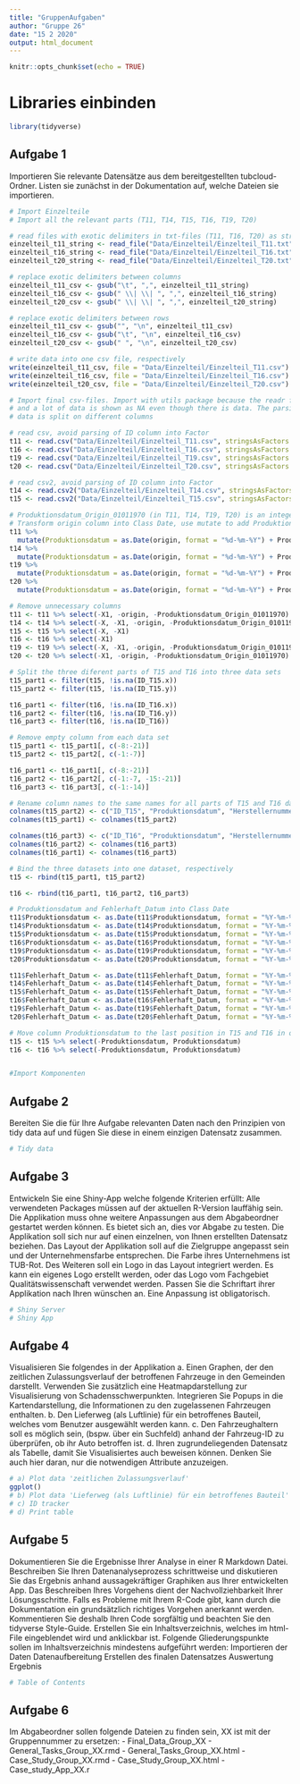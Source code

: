 ```yaml
---
title: "GruppenAufgaben"
author: "Gruppe 26"
date: "15 2 2020"
output: html_document
---
```


```r
knitr::opts_chunk$set(echo = TRUE)
```


# Libraries einbinden

```r
library(tidyverse)
```



## Aufgabe 1

Importieren Sie relevante Datensätze aus dem bereitgestellten tubcloud-Ordner. Listen sie zunächst in der Dokumentation auf, welche Dateien sie importieren.

```r
# Import Einzelteile
# Import all the relevant parts (T11, T14, T15, T16, T19, T20)

# read files with exotic delimiters in txt-files (T11, T16, T20) as string (for better performance)
einzelteil_t11_string <- read_file("Data/Einzelteil/Einzelteil_T11.txt")
einzelteil_t16_string <- read_file("Data/Einzelteil/Einzelteil_T16.txt")
einzelteil_t20_string <- read_file("Data/Einzelteil/Einzelteil_T20.txt")

# replace exotic delimiters between columns
einzelteil_t11_csv <- gsub("\t", ",", einzelteil_t11_string)
einzelteil_t16_csv <- gsub(" \\| \\| ", ",", einzelteil_t16_string)
einzelteil_t20_csv <- gsub(" \\| \\| ", ",", einzelteil_t20_string)

# replace exotic delimiters between rows
einzelteil_t11_csv <- gsub("", "\n", einzelteil_t11_csv)
einzelteil_t16_csv <- gsub("\t", "\n", einzelteil_t16_csv)
einzelteil_t20_csv <- gsub(" ", "\n", einzelteil_t20_csv)

# write data into one csv file, respectively
write(einzelteil_t11_csv, file = "Data/Einzelteil/Einzelteil_T11.csv")
write(einzelteil_t16_csv, file = "Data/Einzelteil/Einzelteil_T16.csv")
write(einzelteil_t20_csv, file = "Data/Einzelteil/Einzelteil_T20.csv")

# Import final csv-files. Import with utils package because the readr functions return parsing errors 
# and a lot of data is shown as NA even though there is data. The parsing error happens because the 
# data is split on different columns

# read csv, avoid parsing of ID column into Factor
t11 <- read.csv("Data/Einzelteil/Einzelteil_T11.csv", stringsAsFactors = FALSE)
t16 <- read.csv("Data/Einzelteil/Einzelteil_T16.csv", stringsAsFactors = FALSE)
t19 <- read.csv("Data/Einzelteil/Einzelteil_T19.csv", stringsAsFactors = FALSE)
t20 <- read.csv("Data/Einzelteil/Einzelteil_T20.csv", stringsAsFactors = FALSE)

# read csv2, avoid parsing of ID column into Factor
t14 <- read.csv2("Data/Einzelteil/Einzelteil_T14.csv", stringsAsFactors = FALSE)
t15 <- read.csv2("Data/Einzelteil/Einzelteil_T15.csv", stringsAsFactors = FALSE)

# Produktionsdatum_Origin_01011970 (in T11, T14, T19, T20) is an integer representing days since origin date
# Transform origin column into Class Date, use mutate to add Produktionsdatum_Origin_01011970 values to origin values
t11 %>% 
  mutate(Produktionsdatum = as.Date(origin, format = "%d-%m-%Y") + Produktionsdatum_Origin_01011970)
t14 %>% 
  mutate(Produktionsdatum = as.Date(origin, format = "%d-%m-%Y") + Produktionsdatum_Origin_01011970)
t19 %>% 
  mutate(Produktionsdatum = as.Date(origin, format = "%d-%m-%Y") + Produktionsdatum_Origin_01011970)
t20 %>% 
  mutate(Produktionsdatum = as.Date(origin, format = "%d-%m-%Y") + Produktionsdatum_Origin_01011970)

# Remove unnecessary columns
t11 <- t11 %>% select(-X1, -origin, -Produktionsdatum_Origin_01011970)
t14 <- t14 %>% select(-X, -X1, -origin, -Produktionsdatum_Origin_01011970)
t15 <- t15 %>% select(-X, -X1)
t16 <- t16 %>% select(-X1)
t19 <- t19 %>% select(-X, -X1, -origin, -Produktionsdatum_Origin_01011970)
t20 <- t20 %>% select(-X1, -origin, -Produktionsdatum_Origin_01011970)

# Split the three diferent parts of T15 and T16 into three data sets
t15_part1 <- filter(t15, !is.na(ID_T15.x)) 
t15_part2 <- filter(t15, !is.na(ID_T15.y))

t16_part1 <- filter(t16, !is.na(ID_T16.x)) 
t16_part2 <- filter(t16, !is.na(ID_T16.y))
t16_part3 <- filter(t16, !is.na(ID_T16))

# Remove empty column from each data set 
t15_part1 <- t15_part1[, c(-8:-21)] 
t15_part2 <- t15_part2[, c(-1:-7)]

t16_part1 <- t16_part1[, c(-8:-21)] 
t16_part2 <- t16_part2[, c(-1:-7, -15:-21)]
t16_part3 <- t16_part3[, c(-1:-14)]

# Rename column names to the same names for all parts of T15 and T16 data set respectively
colnames(t15_part2) <- c("ID_T15", "Produktionsdatum", "Herstellernummer","Werksnummer", "Fehlerhaft", "Fehlerhaft_Datum", "Fehlerhaft_Fahrleistung" )
colnames(t15_part1) <- colnames(t15_part2)

colnames(t16_part3) <- c("ID_T16", "Produktionsdatum", "Herstellernummer","Werksnummer", "Fehlerhaft", "Fehlerhaft_Datum", "Fehlerhaft_Fahrleistung" )
colnames(t16_part2) <- colnames(t16_part3)
colnames(t16_part1) <- colnames(t16_part3)

# Bind the three datasets into one dataset, respectively
t15 <- rbind(t15_part1, t15_part2)

t16 <- rbind(t16_part1, t16_part2, t16_part3)

# Produktionsdatum and Fehlerhaft_Datum into Class Date
t11$Produktionsdatum <- as.Date(t11$Produktionsdatum, format = "%Y-%m-%d")
t14$Produktionsdatum <- as.Date(t14$Produktionsdatum, format = "%Y-%m-%d")
t15$Produktionsdatum <- as.Date(t15$Produktionsdatum, format = "%Y-%m-%d")
t16$Produktionsdatum <- as.Date(t16$Produktionsdatum, format = "%Y-%m-%d")
t19$Produktionsdatum <- as.Date(t19$Produktionsdatum, format = "%Y-%m-%d")
t20$Produktionsdatum <- as.Date(t20$Produktionsdatum, format = "%Y-%m-%d")

t11$Fehlerhaft_Datum <- as.Date(t11$Fehlerhaft_Datum, format = "%Y-%m-%d")
t14$Fehlerhaft_Datum <- as.Date(t14$Fehlerhaft_Datum, format = "%Y-%m-%d")
t15$Fehlerhaft_Datum <- as.Date(t15$Fehlerhaft_Datum, format = "%Y-%m-%d")
t16$Fehlerhaft_Datum <- as.Date(t16$Fehlerhaft_Datum, format = "%Y-%m-%d")
t19$Fehlerhaft_Datum <- as.Date(t19$Fehlerhaft_Datum, format = "%Y-%m-%d")
t20$Fehlerhaft_Datum <- as.Date(t20$Fehlerhaft_Datum, format = "%Y-%m-%d")

# Move column Produktionsdatum to the last position in T15 and T16 in order to get the same structure for all datasets
t15 <- t15 %>% select(-Produktionsdatum, Produktionsdatum)
t16 <- t16 %>% select(-Produktionsdatum, Produktionsdatum)


#Import Komponenten


```

## Aufgabe 2

Bereiten Sie die für Ihre Aufgabe relevanten Daten nach den Prinzipien von tidy data auf und fügen Sie diese in einem einzigen Datensatz zusammen.

```r
# Tidy data
```

## Aufgabe 3

Entwickeln Sie eine Shiny-App welche folgende Kriterien erfüllt:
Alle verwendeten Packages müssen auf der aktuellen R-Version lauffähig sein.
Die Applikation muss ohne weitere Anpassungen aus dem Abgabeordner gestartet werden können. Es bietet sich an, dies vor Abgabe zu testen. Die Applikation soll sich nur auf einen einzelnen, von Ihnen erstellten Datensatz beziehen.
Das Layout der Applikation soll auf die Zielgruppe angepasst sein und der Unternehmensfarbe entsprechen. Die Farbe ihres Unternehmens ist TUB-Rot. Des Weiteren soll ein Logo in das Layout integriert werden. Es kann ein eigenes Logo erstellt werden, oder das Logo vom Fachgebiet Qualitätswissenschaft verwendet werden. Passen Sie die Schriftart ihrer Applikation nach Ihren wünschen an. Eine Anpassung ist obligatorisch.

```r
# Shiny Server
# Shiny App
```

## Aufgabe 4

Visualisieren Sie folgendes in der Applikation
a. Einen Graphen, der den zeitlichen Zulassungsverlauf der betroffenen Fahrzeuge in den Gemeinden darstellt. Verwenden Sie zusätzlich eine Heatmapdarstellung zur Visualisierung von Schadensschwerpunkten. Integrieren Sie Popups in die Kartendarstellung, die Informationen zu den zugelassenen Fahrzeugen enthalten.
b. Den Lieferweg (als Luftlinie) für ein betroffenes Bauteil, welches vom Benutzer ausgewählt werden kann.
c. Den Fahrzeughaltern soll es möglich sein, (bspw. über ein Suchfeld) anhand der Fahrzeug-ID zu überprüfen, ob ihr Auto betroffen ist.
d. Ihren zugrundeliegenden Datensatz als Tabelle, damit Sie Visualisiertes auch beweisen können. Denken Sie auch hier daran, nur die notwendigen Attribute anzuzeigen.

```r
# a) Plot data 'zeitlichen Zulassungsverlauf'
ggplot()
# b) Plot data 'Lieferweg (als Luftlinie) für ein betroffenes Bauteil'
# c) ID tracker
# d) Print table
```

## Aufgabe 5

Dokumentieren Sie die Ergebnisse Ihrer Analyse in einer R Markdown Datei. Beschreiben Sie Ihren Datenanalyseprozess schrittweise und diskutieren Sie das Ergebnis anhand aussagekräftiger Graphiken aus Ihrer entwickelten App. Das Beschreiben Ihres Vorgehens dient der Nachvollziehbarkeit Ihrer Lösungsschritte. Falls es Probleme mit Ihrem R-Code gibt, kann durch die Dokumentation ein grundsätzlich richtiges Vorgehen anerkannt werden. Kommentieren Sie deshalb Ihren Code sorgfältig und beachten Sie den tidyverse Style-Guide. Erstellen Sie ein Inhaltsverzeichnis, welches im html-File eingeblendet wird und anklickbar ist. Folgende Gliederungspunkte sollen im Inhaltsverzeichnis mindestens aufgeführt werden:
Importieren der Daten Datenaufbereitung
Erstellen des finalen Datensatzes Auswertung
Ergebnis

```r
# Table of Contents
```

## Aufgabe 6

Im Abgabeordner sollen folgende Dateien zu finden sein, XX ist mit der Gruppennummer zu ersetzen:
- Final_Data_Group_XX
- General_Tasks_Group_XX.rmd
- General_Tasks_Group_XX.html
- Case_Study_Group_XX.rmd
- Case_Study_Group_XX.html
- Case_study_App_XX.r